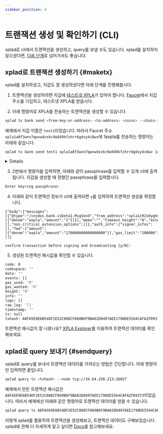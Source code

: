 ```yaml
---
sidebar_position: 4
---
```


# 트랜잭션 생성 및 확인하기 (CLI)


xplad로 cli에서 트랜잭션을 생성하고, query를 보낼 수도 있습니다. xplad를 설치하지 않으셨다면, [다음 단계](/docs/tutorial/make-cw20/make-cw20-with-vault)로 넘어가셔도 좋습니다. 

## xplad로 트랜잭션 생성하기 {#maketx}

xplad를 설치하셨고, 지갑도 잘 생성하셨다면 아래 단계를 진행해봅시다. 

1. 트랜잭션을 생성하려면 지갑에 [테스트넷 XPLA](/docs/settings/create-wallet/get-testnet-xpla)가 있어야 합니다. [Faucet](https://faucet.xpla.io/)에서 지갑 주소를 기입하고, 테스트넷 XPLA를 받읍시다.

2. 아래 명령어로 XPLA를 전송하는 트랜잭션을 생성할 수 있습니다. 
```bash
xplad tx bank send <from-key-or-address> <to-address> <coins> --chain-id=<chain-id> --fees=<fee> --node tcp://34.64.250.213:26657 // 추후 xplad query tx E832D9C480EC2E6F3856ED4424892F9AC5A4704C3B9A2EE085C20A8D3832E6BB --node https://cube-rpc.xpla.dev:443 으로 수정할 것.
```

예제에서 지갑 이름은 `test1`이었습니다. 따라서 Faucet 주소 `xpla1a8f3wnn7qwvwdzxkc9w849kfzhrr6gdvy4c8wv`에 1axpla를 전송하는 명령어는 아래와 같습니다.

```bash
xplad tx bank send test1 xpla1a8f3wnn7qwvwdzxkc9w849kfzhrr6gdvy4c8wv 1axpla --chain-id=cube_47-5 --fees=170000000000000000axpla --node tcp://34.64.250.213:26657
```

<Details summary="34.64.250.213:26657 주소는 어떤 주소인가요?">

해당 주소는 테스트넷 rpc 주소입니다. 위 주소를 통해 XPLA 블록체인 테스트넷과 통신할 수 있습니다.

메인넷에 연결할 경우 `--node tcp://104.197.217.143:26657`로 입력하시면 됩니다.

</Details>

3. 2번에서 명령어를 입력하면, 아래와 같이 passphrase를 입력할 수 있게 cli에 출력됩니다. 지갑을 생성할 때 정했던 passphrase를 입력합시다.
```bash
Enter keyring passphrase:
```

4. 아래와 같이 트랜잭션 정보가 cli에 출력되면 `y`를 입력하여 트랜잭션 생성을 확정합니다.
```
{"body":{"messages":[{"@type":"/cosmos.bank.v1beta1.MsgSend","from_address":"xpla1z92x0yghmyz4k755d8f3vcm478se5rl5zl7sqr","to_address":"xpla1a8f3wnn7qwvwdzxkc9w849kfzhrr6gdvy4c8wv","amount":[{"denom":"axpla","amount":"1"}]}],"memo":"","timeout_height":"0","extension_options":[],"non_critical_extension_options":[]},"auth_info":{"signer_infos":[],"fee":{"amount":[{"denom":"axpla","amount":"170000000000000000"}],"gas_limit":"200000","payer":"","granter":""}},"signatures":[]}

confirm transaction before signing and broadcasting [y/N]:
```

5. 생성된 트랜잭션 해시값을 확인할 수 있습니다.
```bash
code: 0
codespace: ""
data: ""
events: []
gas_used: "0"
gas_wanted: "0"
height: "0"
info: ""
logs: []
raw_log: '[]'
timestamp: ""
tx: null
txhash: A8FA5E9E6B54DF2E52C088CF860B6F9BA82D0497AEE1790DE5564CAFA2FD9373
```

트랜잭션 해시값이 잘 나왔나요? [XPLA Explorer](https://explorer.xpla.io/)를 이용하여 트랜잭션 데이터를 확인해보세요.

## xplad로 query 보내기 {#sendquery}

xplad로 query를 보내서 트랜잭션 데이터를 가져오는 방법은 간단합니다. 아래 명령어만 입력하면 끝입니다.

```bash
xplad query tx <txhash> --node tcp://34.64.250.213:26657
```

예제에서 만든 트랜잭션 해시값은 `A8FA5E9E6B54DF2E52C088CF860B6F9BA82D0497AEE1790DE5564CAFA2FD9373`이었습니다. 따라서 예제에선 아래와 같은 명령어로 트랜잭션 데이터를 얻을 수 있습니다.

```bash
xplad query tx A8FA5E9E6B54DF2E52C088CF860B6F9BA82D0497AEE1790DE5564CAFA2FD9373 --node tcp://34.64.250.213:26657
```

이렇게 xplad를 활용하여 트랜잭션을 생성해보고, 트랜잭션 데이터도 구해보았습니다. xplad에 관해 더 자세하게 알고 싶다면 [Docs](https://docs.xpla.io/develop/develop/tools/xplad/about-xplad/)를 참고해보세요.